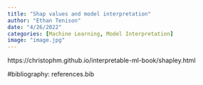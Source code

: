 ```yaml
---
title: "Shap values and model interpretation"
author: "Ethan Tenison"
date: "4/26/2022"
categories: [Machine Learning, Model Interpretation]
image: "image.jpg"
---
```


https://christophm.github.io/interpretable-ml-book/shapley.html

#bibliography: references.bib
